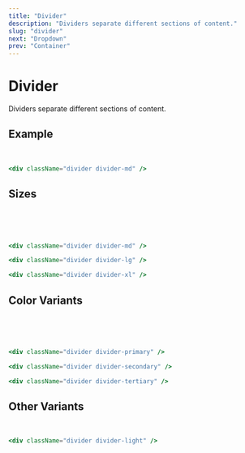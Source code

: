 ```yaml
---
title: "Divider"
description: "Dividers separate different sections of content."
slug: "divider"
next: "Dropdown"
prev: "Container"
---
```


# Divider

Dividers separate different sections of content.

## Example

<div className="divider" />
<br />

```jsx
<div className="divider divider-md" />
```

## Sizes

<div className="divider divider-md" />
<br />
<div className="divider divider-lg" />
<br />
<div className="divider divider-xl" />
<br />

```jsx
<div className="divider divider-md" />

<div className="divider divider-lg" />

<div className="divider divider-xl" />
```

## Color Variants

<div className="divider divider-primary" />
<br />
<div className="divider divider-secondary" />
<br />
<div className="divider divider-tertiary" />
<br />

```jsx
<div className="divider divider-primary" />

<div className="divider divider-secondary" />

<div className="divider divider-tertiary" />
```

## Other Variants

<div className="divider divider-light" />
<br />

```jsx
<div className="divider divider-light" />
```